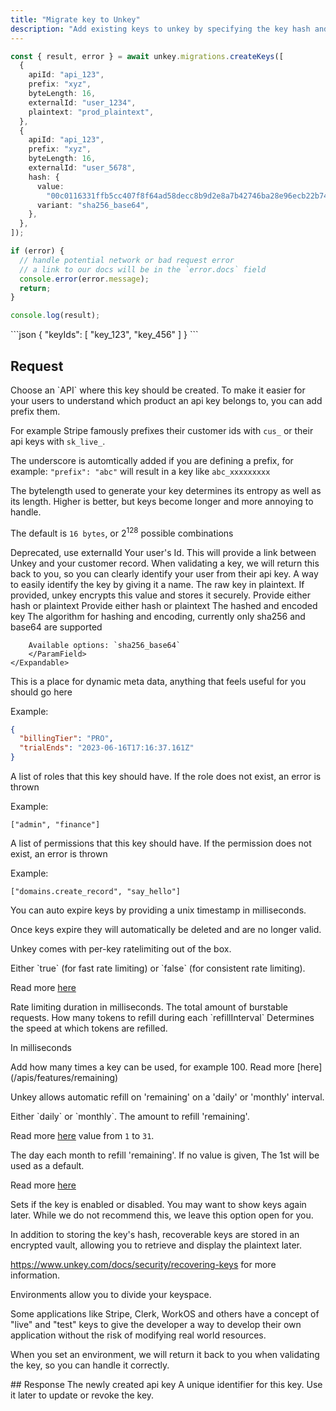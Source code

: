 ```yaml
---
title: "Migrate key to Unkey"
description: "Add existing keys to unkey by specifying the key hash and other settings"
---
```


<RequestExample>

```ts
const { result, error } = await unkey.migrations.createKeys([
  {
    apiId: "api_123",
    prefix: "xyz",
    byteLength: 16,
    externalId: "user_1234",
    plaintext: "prod_plaintext",
  },
  {
    apiId: "api_123",
    prefix: "xyz",
    byteLength: 16,
    externalId: "user_5678",
    hash: {
      value:
        "00c0116331ffb5cc407f8f64ad58decc8b9d2e8a7b42746ba28e96ecb22b748c",
      variant: "sha256_base64",
    },
  },
]);

if (error) {
  // handle potential network or bad request error
  // a link to our docs will be in the `error.docs` field
  console.error(error.message);
  return;
}

console.log(result);
```

</RequestExample>

<ResponseExample>
```json
{
  "keyIds": [
    "key_123",
    "key_456"
  ]
}
```

</ResponseExample>


## Request

<ParamField body="apiId" type="string" required>
  Choose an `API` where this key should be created.
</ParamField>

<ParamField body="prefix" type="string" >
To make it easier for your users to understand which product an api key belongs to, you can add prefix them.

For example Stripe famously prefixes their customer ids with `cus_` or their api keys with `sk_live_`.

The underscore is automtically added if you are defining a prefix, for example: `"prefix": "abc"` will result in a key like `abc_xxxxxxxxx`

</ParamField>

<ParamField body="byteLength" type="int" default={16} >
The bytelength used to generate your key determines its entropy as well as its length.
Higher is better, but keys become longer and more annoying to handle.

The default is `16 bytes`, or 2<sup>128</sup> possible combinations

 </ParamField>

 <ParamField body="ownerId" type="string" deprecated >
     Deprecated, use externalId
  </ParamField>
  <ParamField body="externalId" type="string" >
      Your user's Id. This will provide a link between Unkey and your customer record.
      When validating a key, we will return this back to you, so you can clearly identify your user from their api key.
   </ParamField>
<ParamField body="name" type="string" >
 A way to easily identify the key by giving it a name.
</ParamField>


 <ParamField body="plaintext" type="string" >
     The raw key in plaintext. If provided, unkey encrypts this value and stores it securely. Provide either hash or plaintext
  </ParamField>
<ParamField body="hash" type="Object" >
  Provide either hash or plaintext
    <Expandable title="properties">
        <ParamField body="value" type="string" >
            The hashed and encoded key
        </ParamField>
        <ParamField body="variant" type="string" >
        The algorithm for hashing and encoding, currently only sha256 and base64 are supported

        Available options: `sha256_base64`
        </ParamField>
    </Expandable>

</ParamField>

<ParamField body="meta" type="object" >
This is a place for dynamic meta data, anything that feels useful for you should go here

Example:

```json
{
  "billingTier": "PRO",
  "trialEnds": "2023-06-16T17:16:37.161Z"
}
```

</ParamField>
<ParamField body="roles" type="string[]" >
A list of roles that this key should have. If the role does not exist, an error is thrown

Example:

```
["admin", "finance"]
```
</ParamField>
<ParamField body="permissions" type="string[]" >
A list of permissions that this key should have. If the permission does not exist, an error is thrown

Example:

```
["domains.create_record", "say_hello"]
```
</ParamField>
<ParamField body="expires" type="int" >
  You can auto expire keys by providing a unix timestamp in milliseconds.

Once keys expire they will automatically be deleted and are no longer valid.

</ParamField>

<ParamField body="ratelimit" type="Object" >

Unkey comes with per-key ratelimiting out of the box.

  <Expandable title="properties">

  <ParamField body="async" type="boolean" default={true} required>
  Either `true` (for fast rate limiting) or `false` (for consistent rate limiting).

Read more [here](/apis/features/ratelimiting)

  </ParamField>
    <ParamField body="duration" type="int" required>
  Rate limiting duration in milliseconds.

  </ParamField>
  <ParamField body="limit" type="int" required>
  The total amount of burstable requests.

  </ParamField>
  <ParamField body="refillRate" type="int" required>
  How many tokens to refill during each `refillInterval`
  </ParamField>
  <ParamField body="refillInterval" type="int" required>
  Determines the speed at which tokens are refilled.

In milliseconds

  </ParamField>
 </Expandable>
</ParamField>

<ParamField body="remaining" type="number">
  Add how many times a key can be used, for example 100. Read more
  [here](/apis/features/remaining)
</ParamField>

<ParamField body="refill" type="Object" >

Unkey allows automatic refill on 'remaining' on a 'daily' or 'monthly' interval.

  <Expandable title="properties">

  <ParamField body="interval" type="string" required>
  Either `daily` or `monthly`.



  </ParamField>
  <ParamField body="amount" type="int" required>
  The amount to refill 'remaining'.

Read more [here](/apis/features/refill)
  </ParamField>
   <ParamField body="refillDay" type="int">
     value from `1` to `31`.

  The day each month to refill 'remaining'. If no value is given, The 1st will be used as a default.

Read more [here](/apis/features/refill)
  </ParamField>

 </Expandable>
 <ParamField body="enabled" type="boolean" >
  Sets if the key is enabled or disabled.

</ParamField>
<ParamField body="recoverable" type="boolean" >
You may want to show keys again later. While we do not recommend this, we leave this option open for you.

In addition to storing the key's hash, recoverable keys are stored in an encrypted vault, allowing you to retrieve and display the plaintext later.

https://www.unkey.com/docs/security/recovering-keys for more information.

</ParamField>
<ParamField body="environment" type="string" >
Environments allow you to divide your keyspace.

Some applications like Stripe, Clerk, WorkOS and others have a concept of "live" and "test" keys to
give the developer a way to develop their own application without the risk of modifying real world
resources.

When you set an environment, we will return it back to you when validating the key, so you can
handle it correctly.

</ParamField>
</ParamField>
## Response

<ResponseField name="result">
<Expandable title="properties" defaultOpen>

<ResponseField name="key" type="string" required>
  The newly created api key
</ResponseField>

<ResponseField name="keyId" type="string" required>
  A unique identifier for this key. Use it later to update or revoke the key.
</ResponseField>

</Expandable>
</ResponseField>
